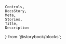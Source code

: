     Controls,
    DocsStory,
    Meta,
    Stories,
    Title,
    Description
} from '@storybook/blocks';

<Meta of={anchorButtonStories} />

<Title of={anchorButtonStories} />
<Description of={anchorButtonStories} />

<DocsStory of={anchorButtonStories.outlineAnchorButton} expanded={false} />
<Controls of={anchorButtonStories.outlineAnchorButton} />
<Stories of={anchorButtonStories} />

# Usage Docs

## Accessibility

When using the button with only an icon, `contentHidden` should be set to `true` and text content should be provided within the button
even though it will not be visible on the screen. The button will use the text content to configure the appropriate ARIA attributes internally
to ensure the button is adequately accessible with a screen reader.
